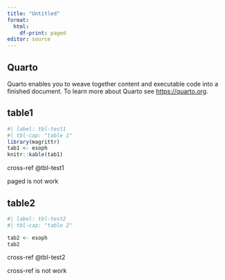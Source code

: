 ---
title: "Untitled"
format: 
  html:
    df-print: paged
editor: source
---

## Quarto

Quarto enables you to weave together content and executable code into a finished document. To learn more about Quarto see <https://quarto.org>.

## table1

```{r}
#| label: tbl-test1
#| tbl-cap: "table 1"
library(magrittr)
tab1 <- esoph  
knitr::kable(tab1) 
```

cross-ref @tbl-test1 

paged is not work

## table2

```{r}
#| label: tbl-test2
#| tbl-cap: "table 2"

tab2 <- esoph  
tab2

```

cross-ref @tbl-test2

cross-ref is not work
